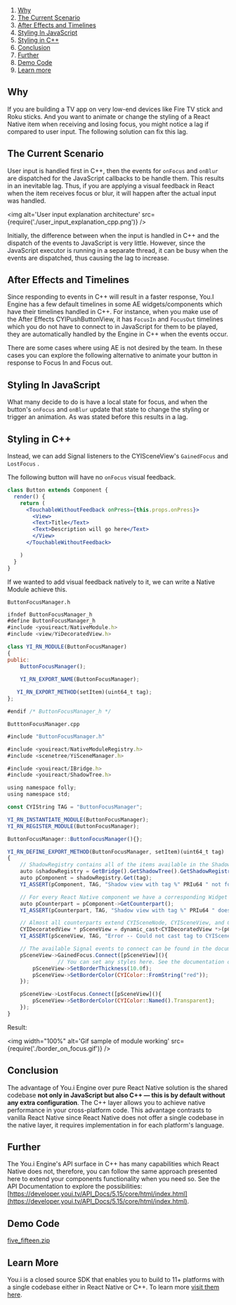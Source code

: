 

1. [Why](#Why)
2. [The Current Scenario](#current_scenario)
3. [After Effects and Timelines](#affect_effects)
4. [Styling In JavaScript](#styling_in_js)
5. [Styling in C++](#styling_in_cpp)
6. [Conclusion](#conclusion)
7. [Further](#further)
8. [Demo Code](#demo_code)
9. [Learn more](#learn_more)



<div>
  <h2 id="Why">Why</h2>
</div>

If you are building a TV app on very low-end devices like Fire TV stick and Roku sticks. And you want to animate or change the styling of a React Native item when receiving and losing focus, you might notice a lag if compared to user input. The following solution can fix this lag.

<div>
  <h2 id="current_scenario">The Current Scenario</h2>
</div>

User input is handled first in C++, then the events for `onFocus` and `onBlur` are dispatched for the JavaScript callbacks to be handle them. This results in an inevitable lag. Thus, if you are applying a visual feedback in React when the item receives focus or blur, it will happen after the actual input was handled. 

<img alt='User input explanation architecture' src={require('./user_input_explanation_cpp.png')} />

Initially, the difference between when the input is handled in C++ and the dispatch of the events to JavaScript is very little. However, since the JavaScript executor is running in a separate thread, it can be busy when the events are dispatched, thus causing the lag to increase. 

<div>
  <h2 id="affect_effects">After Effects and Timelines</h2>
</div>

Since responding to events in C++ will result in a faster response, You.I Engine has a few default timelines in some AE widgets/components which have their timelines handled in C++. For instance, when you make use of the After Effects CYIPushButtonView, it has `FocusIn` and `FocusOut` timelines which you do not have to connect to in JavaScript for them to be played, they are automatically handled  by the Engine in C++ when the events occur. 

There are some cases where using AE is not desired by the team. In these cases you can explore the following alternative to animate your button in response to Focus In and Focus out. 
 
<div>
  <h2 id="styling_in_js">Styling In JavaScript</h2>
</div>

What many decide to do is have a local state for focus, and when the button's `onFocus` and `onBlur` update that state to change the styling or trigger an animation. As was stated before this results in a lag. 

<div>
  <h2 id="styling_in_cpp">Styling in C++</h2>
</div>

Instead, we can add Signal listeners to the CYISceneView's `GainedFocus` and `LostFocus` .

The following button will have no `onFocus` visual feedback.

```jsx
class Button extends Component {
  render() {
    return (
      <TouchableWithoutFeedback onPress={this.props.onPress}>
        <View>
        <Text>Title</Text>
        <Text>Description will go here</Text>
        </View>
      </TouchableWithoutFeedback>

    )
  }
}
```

If we wanted to add visual feedback natively to it, we can write a Native Module achieve this.

`ButtonFocusManager.h` 

```jsx
ifndef ButtonFocusManager_h
#define ButtonFocusManager_h
#include <youireact/NativeModule.h>
#include <view/YiDecoratedView.h>

class YI_RN_MODULE(ButtonFocusManager)
{
public:
    ButtonFocusManager();
    
    YI_RN_EXPORT_NAME(ButtonFocusManager);

   YI_RN_EXPORT_METHOD(setItem)(uint64_t tag);
};

#endif /* ButtonFocusManager_h */
```

`ButttonFocusManager.cpp`

```jsx
#include "ButtonFocusManager.h"

#include <youireact/NativeModuleRegistry.h>
#include <scenetree/YiSceneManager.h>

#include <youireact/IBridge.h>
#include <youireact/ShadowTree.h>

using namespace folly;
using namespace std;

const CYIString TAG = "ButtonFocusManager";

YI_RN_INSTANTIATE_MODULE(ButtonFocusManager);
YI_RN_REGISTER_MODULE(ButtonFocusManager);

ButtonFocusManager::ButtonFocusManager(){};

YI_RN_DEFINE_EXPORT_METHOD(ButtonFocusManager, setItem)(uint64_t tag)
{
    // ShadowRegistry contains all of the items available in the ShadowTree (similar to the virtual DOM).
    auto &shadowRegistry = GetBridge().GetShadowTree().GetShadowRegistry();
    auto pComponent = shadowRegistry.Get(tag);
    YI_ASSERT(pComponent, TAG, "Shadow view with tag %" PRIu64 " not found in ShadowRegistry.", tag);

    // For every React Native component we have a corresponding Widget (counterpart) in the Engine. 
    auto pCounterpart = pComponent->GetCounterpart();
    YI_ASSERT(pCounterpart, TAG, "Shadow view with tag %" PRIu64 " doesn't have a counterpart.", tag);

    // Almost all counterparts extend CYISceneNode, CYISceneView, and CYIDecoratedView, for styling get the CYIDecoratedView. (You can get more types like CYIPushButtonView if your item corresponds to one)
    CYIDecoratedView * pSceneView = dynamic_cast<CYIDecoratedView *>(pCounterpart);
    YI_ASSERT(pSceneView, TAG, "Error -- Could not cast tag to CYISceneView, tag: %" PRIu64 "", tag);

    // The available Signal events to connect can be found in the documentation: https://developer.youi.tv/API_Docs/5.15/core/html/classCYISceneView.html#a930ea87ae241ad890fc04234f5ae2d64
    pSceneView->GainedFocus.Connect([pSceneView](){
				// You can set any styles here. See the documentation of CYIDecoratedView.
        pSceneView->SetBorderThickness(10.0f);
        pSceneView->SetBorderColor(CYIColor::FromString("red"));
    });

    pSceneView->LostFocus.Connect([pSceneView](){
        pSceneView->SetBorderColor(CYIColor::Named().Transparent);
    });
}
```

Result:

<img width="100%" alt='Gif sample of module working' src={require('./border_on_focus.gif')} />

<div>
  <h2 id="conclusion">Conclusion</h2>
</div>

The advantage of You.i Engine over pure React Native solution is the shared codebase **not only in JavaScript but also C++ — this is by default without any extra configuration**. The C++ layer allows you to achieve native performance in your cross-platform code. This advantage contrasts to vanilla React Native since React Native does not offer a single codebase in the native layer, it requires implementation in for each platform's language.

<div>
  <h2 id="further">Further</h2>
</div>

The You.i Engine's API surface in C++ has many capabilities which React Native does not, therefore, you can follow the same approach presented here to extend your components functionality when you need so. See the API Documentation to explore the possibilities: [https://developer.youi.tv/API_Docs/5.15/core/html/index.html](https://developer.youi.tv/API_Docs/5.15/core/html/index.html).

<div>
  <h2 id="demo_code">Demo Code</h2>
</div>

[five_fifteen.zip](https://s3-us-west-2.amazonaws.com/secure.notion-static.com/9d4f5a0e-ee8f-406f-9397-537d4ba8df2f/five_fifteen.zip)

<div>
  <h2 id="learn_more">Learn More</h2>
</div>

You.i is a closed source SDK that enables you to build to 11+ platforms with a single codebase either in React Native or C++. To learn more [visit them here](https://www.youi.tv/).
